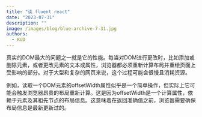 ```yaml
---
title: "读 fluent react"
date: "2023-07-31"
description: ""
image: /images/blog/blue-archive-7-31.jpg
authors:
  - KUD
---
```


真实的DOM最大的问题之一就是它的性能。每当对DOM进行更改时，比如添加或删除元素，或者更改元素的文本或属性，浏览器都必须重新计算布局并重绘页面上受影响的部分。对于大型和复杂的网页来说，这个过程可能会很慢且消耗资源。

例如，读取一个DOM元素的offsetWidth属性似乎是一个简单操作，但实际上它可能会触发浏览器昂贵的布局重新计算。这是因为offsetWidth是一个计算属性，依赖于元素及其祖先节点的布局信息。这意味着在返回准确值之前，浏览器需要确保布局信息是最新更新过的。
